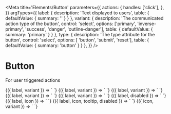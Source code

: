 
<Meta
  title='Elements/Button'
  parameters={{
    actions: {
      handles: ['click'],
    },
  }}
  argTypes={{
    label: {
      description: 'Text displayed to users',
      table: { defaultValue: { summary: '' } }
    },
    variant: {
      description: 'The communicated action type of the button',
      control: 'select',
      options: ['primary', 'inverse-primary', 'success', 'danger', 'outline-danger'],
      table: { defaultValue: { summary: 'primary' } }
    },
    type: {
      description: 'The type attribute for the button',
      control: 'select',
      options: [ 'button', 'submit', 'reset'],
      table: { defaultValue: { summary: 'button' } }
    },
  }}
/>

# Button

For user triggered actions

<Canvas>
  <Story
    name='Primary'
    args={{
      label: 'RUN',
    }}
  >
    {({ label, variant }) => `
      <v-button
        label='${label}'
      />
    `}
  </Story>
</Canvas>

<Canvas>
  <Story
    name='Inverse Primary'
    args={{
      label: 'RUN',
      variant: 'inverse-primary'
    }}
  >
    {({ label, variant }) => `
      <v-button
        label='${label}'
        variant="${variant}"
      />
    `}
  </Story>
</Canvas>

<Canvas>
  <Story
    name='Success'
    args={{
      label: 'SUCCESS',
      variant: 'success',
    }}
  >
    {({ label, variant }) => `
      <v-button
        variant="${variant}"
        label='${label}'
      />
    `}
  </Story>
</Canvas>

<Canvas>
  <Story
    name='Danger'
    args={{
      label: 'STOP',
      variant: 'danger',
    }}
  >
    {({ label, variant }) => `
      <v-button
        variant='${variant}'
        label='${label}'
      />
    `}
  </Story>
</Canvas>

<Canvas>
  <Story
    name='Danger (outline)'
    args={{
      label: 'SLOW DOWN',
      variant: 'outline-danger',
    }}
  >
    {({ label, variant }) => `
      <v-button
        variant='${variant}'
        label='${label}'
      />
    `}
  </Story>
</Canvas>

<Canvas>
  <Story
    name='Disabled'
    args={{
      disabled: 'true',
      label: 'RUN',
    }}
  >
    {({ label, disabled }) => `
      <v-button
        label='${label}'
        disabled='${disabled}'
      />
    `}
  </Story>
</Canvas>

<Canvas>
  <Story
    name='With icon'
    args={{
      label: 'Refresh',
      icon: 'refresh',
    }}
  >
    {({ label, icon }) => `
      <v-button
        label='${label}'
        icon='${icon}'
      />
    `}
  </Story>
</Canvas>

<Canvas>
  <Story
    name='With tooltip'
    args={{
      label: 'Hug',
      icon: 'naught',
      disabled: 'true',
      tooltip: 'Hugging is disabled',
    }}
  >
    {({ label, icon, tooltip, disabled }) => `
      <v-button
        label='${label}'
        icon='${icon}'
        disabled='${disabled}'
        tooltip='${tooltip}'
      />
    `}
  </Story>
</Canvas>

<Canvas>
  <Story
    name='Icon variant'
    args={{
      icon: 'trash',
      variant: 'icon',
    }}
  >
    {({ icon, variant }) => `
      <v-button
        icon='${icon}'
        variant='${variant}'
      />
    `}
  </Story>
</Canvas>
